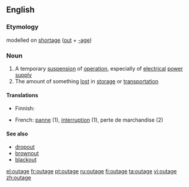 {{wikipedia|dab=outage}}
==English==

===Etymology===
{{US}} modelled on [[shortage]] ([[out]] + [[-age]])

===Noun===
{{en-noun}}

# A temporary [[suspension]] of [[operation]], especially of [[electrical]] [[power]] [[supply]]
# The amount of something [[lost]] in [[storage]] or [[transportation]]

====Translations====
{{trans-top}}
* Finnish: {{t-|fi|katkos}}
{{trans-mid}}
* French: [[panne]] (1), [[interruption]] (1), perte de marchandise (2)
{{trans-bottom}}

====See also====
* [[dropout]]
* [[brownout]]
* [[blackout]]

[[el:outage]]
[[fr:outage]]
[[pt:outage]]
[[ru:outage]]
[[fi:outage]]
[[ta:outage]]
[[vi:outage]]
[[zh:outage]]